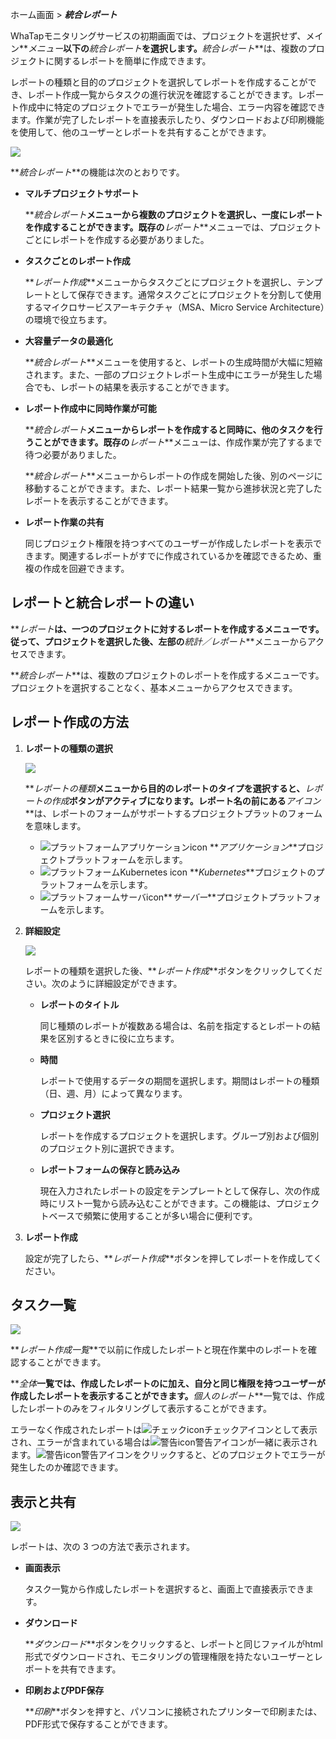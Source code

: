 ホーム画面 > **_統合レポート_**

WhaTapモニタリングサービスの初期画面では、プロジェクトを選択せず、メイン**_メニュー_**以下の**_統合レポート_**を選択します。**_統合レポート_**は、複数のプロジェクトに関するレポートを簡単に作成できます。 

レポートの種類と目的のプロジェクトを選択してレポートを作成することができ、レポート作成一覧からタスクの進行状況を確認することができます。レポート作成中に特定のプロジェクトでエラーが発生した場合、エラー内容を確認できます。作業が完了したレポートを直接表示したり、ダウンロードおよび印刷機能を使用して、他のユーザーとレポートを共有することができます。

![](https://img.whatap.io/media/images/integration_report_01.png)

**_統合レポート_**の機能は次のとおりです。

-   **マルチプロジェクトサポート**

    **_統合レポート_**メニューから複数のプロジェクトを選択し、一度にレポートを作成することができます。既存の**_レポート_**メニューでは、プロジェクトごとにレポートを作成する必要がありました。 

-   **タスクごとのレポート作成**

    **_レポート作成_**メニューからタスクごとにプロジェクトを選択し、テンプレートとして保存できます。通常タスクごとにプロジェクトを分割して使用するマイクロサービスアーキテクチャ（MSA、Micro Service Architecture）の環境で役立ちます。

-   **大容量データの最適化**

    **_統合レポート_**メニューを使用すると、レポートの生成時間が大幅に短縮されます。また、一部のプロジェクトレポート生成中にエラーが発生した場合でも、レポートの結果を表示することができます。

-   **レポート作成中に同時作業が可能**

    **_統合レポート_**メニューからレポートを作成すると同時に、他のタスクを行うことができます。既存の**_レポート_**メニューは、作成作業が完了するまで待つ必要がありました。

    **_統合レポート_**メニューからレポートの作成を開始した後、別のページに移動することができます。また、レポート結果一覧から進捗状況と完了したレポートを表示することができます。 

-   **レポート作業の共有**

    同じプロジェクト権限を持つすべてのユーザーが作成したレポートを表示できます。関連するレポートがすでに作成されているかを確認できるため、重複の作成を回避できます。

## レポートと統合レポートの違い

**_レポート_**は、一つのプロジェクトに対するレポートを作成するメニューです。従って、プロジェクトを選択した後、左部の**_統計／レポート_**メニューからアクセスできます。

**_統合レポート_**は、複数のプロジェクトのレポートを作成するメニューです。プロジェクトを選択することなく、基本メニューからアクセスできます。

## レポート作成の方法

1.  **レポートの種類の選択**  

    ![](https://img.whatap.io/media/images/integration_report_02.png)  

    **_レポートの種類_**メニューから目的のレポートのタイプを選択すると、**_レポートの作成_**ボタンがアクティブになります。レポート名の前にある**_アイコン_**は、レポートのフォームがサポートするプロジェクトプラットのフォームを意味します。  

    -   ![プラットフォームアプリケーションicon](/img/platform-application.svg) **_アプリケーション_**プロジェクトプラットフォームを示します。
    -   ![プラットフォームKubernetes icon](/img/platform-kubernetes.svg) **_Kubernetes_**プロジェクトのプラットフォームを示します。
    -   ![プラットフォームサーバicon](/img/platform-server.svg)**_サーバー_**プロジェクトプラットフォームを示します。  

    <!-- 프로젝트 플랫폼 아이콘 안내는 ~~다음 설명서~~를 참조하세요. -->

    <!-- 아이콘 안내 필요?? 디테일 써머리 인클루드, 노트, 혹은 페이지 링크 활용-->

2.  **詳細設定**  

    ![](https://img.whatap.io/media/images/master_report_2.png)

    レポートの種類を選択した後、**_レポート作成_**ボタンをクリックしてください。次のように詳細設定ができます。

    -   **レポートのタイトル**

        同じ種類のレポートが複数ある場合は、名前を指定するとレポートの結果を区別するときに役に立ちます。

    -   **時間**

        レポートで使用するデータの期間を選択します。期間はレポートの種類（日、週、月）によって異なります。  

    -   **プロジェクト選択**

        レポートを作成するプロジェクトを選択します。グループ別および個別のプロジェクト別に選択できます。  

    -   **レポートフォームの保存と読み込み**

        現在入力されたレポートの設定をテンプレートとして保存し、次の作成時にリスト一覧から読み込むことができます。この機能は、プロジェクトベースで頻繁に使用することが多い場合に便利です。

3.  **レポート作成**

    設定が完了したら、**_レポート作成_**ボタンを押してレポートを作成してください。

## タスク一覧

![](https://img.whatap.io/media/images/integration_report_03.png)

**_レポート作成一覧_**で以前に作成したレポートと現在作業中のレポートを確認することができます。 

**_全体_**一覧では、作成したレポートのに加え、自分と同じ権限を持つユーザーが作成したレポートを表示することができます。**_個人のレポート_**一覧では、作成したレポートのみをフィルタリングして表示することができます。

エラーなく作成されたレポートは<span class='woer'>![チェックicon](/img/ic-check-bl.svg)チェック</span>アイコンとして表示され、エラーが含まれている場合は<span class='wer'>![警告icon](/img/ic-warning-org.svg)警告</span>アイコンが一緒に表示されます。<span class='wer'>![警告icon](/img/ic-warning-org.svg)警告</span>アイコンをクリックすると、どのプロジェクトでエラーが発生したのか確認できます。

## 表示と共有

![](https://img.whatap.io/media/images/integration_report_04.png)

レポートは、次の 3 つの方法で表示されます。

-   **画面表示**

    タスク一覧から作成したレポートを選択すると、画面上で直接表示できます。

-   **ダウンロード**

    **_ダウンロード_**ボタンをクリックすると、レポートと同じファイルがhtml形式でダウンロードされ、モニタリングの管理権限を持たないユーザーとレポートを共有できます。

-   **印刷およびPDF保存**

    **_印刷_**ボタンを押すと、パソコンに接続されたプリンターで印刷または、PDF形式で保存することができます。
